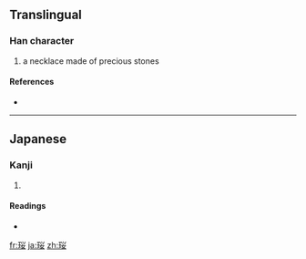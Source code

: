 ==Translingual==

===Han character===
{{Han char|rn=96|rad=玉|as=06|sn=10|four=|canj=一土火女 (MGFV)}}

# a necklace made of precious stones

====References====
* {{Han ref|kx=0732.021|hdz=21114.011|uh=73F1|ud=29681}}

----

==Japanese==

===Kanji===
{{ja-kanji|grade=|rs=玉06}}

# {{defn|Japanese|sort=玉06}}

====Readings====
* {{ja-readings|on=[[えい]] (ei), [[よう]] (yō)|kun=}}

[[fr:珱]]
[[ja:珱]]
[[zh:珱]]